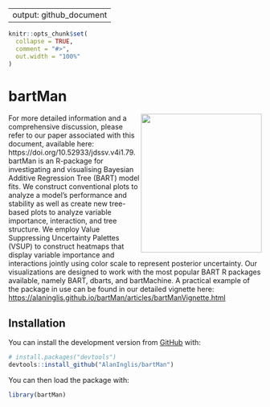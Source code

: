 
---
output: github_document
---

<!-- README.md is generated from README.Rmd. Please edit that file -->

```r
knitr::opts_chunk$set(
  collapse = TRUE,
  comment = "#>",
  out.width = "100%"
)
```

# bartMan

<!-- badges: start -->
<img src="https://raw.githubusercontent.com/AlanInglis/bartMan/master/badge/bartmanLogo1.png" width="240" height="276" align="right" />
<!-- badges: end -->
For more detailed information and a comprehensive
discussion, please refer to our paper associated with this document,
available here: https://doi.org/10.52933/jdssv.v4i1.79. bartMan is an
R-package for investigating and visualising Bayesian Additive Regression
Tree (BART) model fits. We construct conventional plots to analyze a
model’s performance and stability as well as create new tree-based plots
to analyze variable importance, interaction, and tree structure. We
employ Value Suppressing Uncertainty Palettes (VSUP) to construct
heatmaps that display variable importance and interactions jointly using
color scale to represent posterior uncertainty. Our visualizations are
designed to work with the most popular BART R packages available, namely
BART, dbarts, and bartMachine. A practical example of the package in use
can be found in our detailed vignette here:
<https://alaninglis.github.io/bartMan/articles/bartManVignette.html>


## Installation



You can install the development version from [GitHub](https://github.com/AlanInglis/bartMan) with:

``` r
# install.packages("devtools")
devtools::install_github("AlanInglis/bartMan")
```

You can then load the package with:
``` r
library(bartMan)
```


